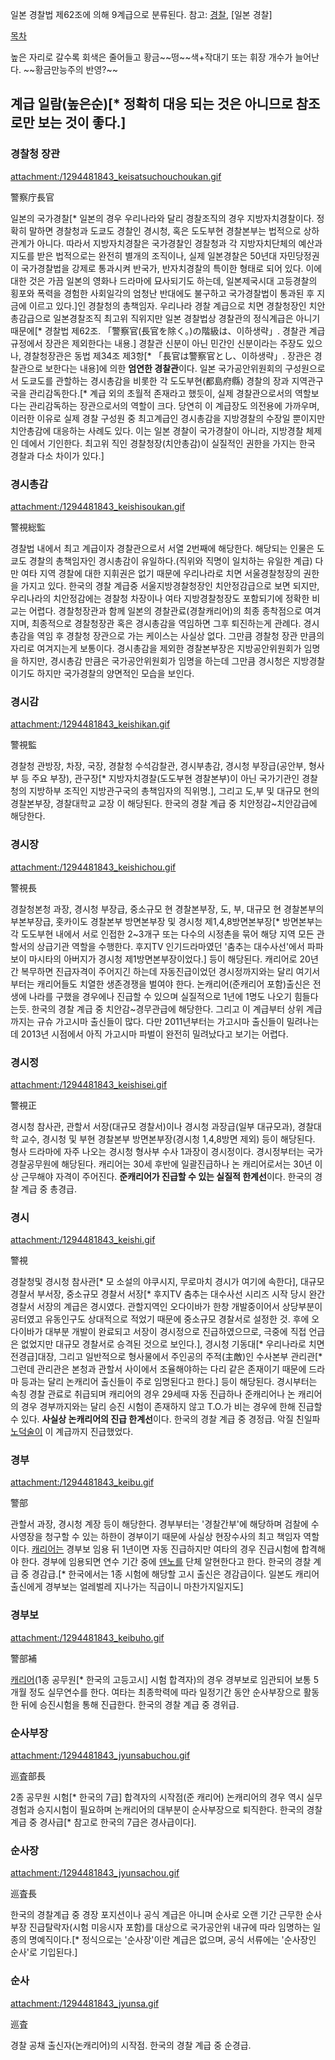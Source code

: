 일본 경찰법 제62조에 의해 9계급으로 분류된다.
참고: [[경찰]], [일본 경찰]

[[목차]]

높은 자리로 갈수록 회색은 줄어들고 황금~~떵~~색+작대기 또는 휘장 개수가 늘어난다. ~~황금만능주의 반영?~~

== 계급 일람(높은순)[* 정확히 대응 되는 것은 아니므로 참조로만 보는 것이 좋다.] ==
=== 경찰청 장관 ===
attachment:/1294481843_keisatsuchouchoukan.gif

警察庁長官

일본의 국가경찰[* 일본의 경우 우리나라와 달리 경찰조직의 경우 지방자치경찰이다. 정확히 말하면 경찰청과 도쿄도 경찰인 경시청, 혹은 도도부현 경찰본부는 법적으로 상하관계가 아니다. 따라서 지방자치경찰은 국가경찰인 경찰청과 각 지방자치단체의 예산과 지도를 받은 법적으로는 완전히 별개의 조직이나, 실제 일본경찰은 50년대 자민당정권이 국가경찰법을 강제로 통과시켜 반국가, 반자치경찰의 특이한 형태로 되어 있다. 이에 대한 것은 가끔 일본의 영화나 드라마에 묘사되기도 하는데, 일본제국시대 고등경찰의 횡포와 폭력을 경험한 사회일각의 엄청난 반대에도 불구하고 국가경찰법이 통과된 후 지금에 이르고 있다.]인 경찰청의 총책임자. 우리나라 경찰 계급으로 치면 경찰청장인 치안총감급으로 일본경찰조직 최고위 직위지만 일본 경찰법상 경찰관의 정식계급은 아니기 때문에[* 경찰법 제62조. 「警察官(長官を除く。)の階級は、이하생략」. 경찰관 계급규정에서 장관은 제외한다는 내용.] 경찰관 신분이 아닌 민간인 신분이라는 주장도 있으나, 경찰청장관은 동법 제34조 제3항[* 「長官は警察官とし、이하생략」. 장관은 경찰관으로 보한다는 내용]에 의한 '''엄연한 경찰관'''이다. 일본 국가공안위원회의 구성원으로서 도쿄도를 관할하는 경시총감을 비롯한 각 도도부현(都島府縣) 경찰의 장과 지역관구국을 관리감독한다.[* 계급 외의 초월적 존재라고 했듯이, 실제 경찰관으로서의 역할보다는 관리감독하는 장관으로서의 역할이 크다. 당연히 이 계급장도 의전용에 가까우며, 이러한 이유로 실제 경찰 구성원 중 최고계급인 경시총감을 지방경찰의 수장일 뿐이지만 치안총감에 대응하는 사례도 있다. 이는 일본 경찰이 국가경찰이 아니라, 지방경찰 체제인 데에서 기인한다. 최고위 직인 경찰청장(치안총감)이 실질적인 권한을 가지는 한국 경찰과 다소 차이가 있다.]

=== 경시총감 ===
attachment:/1294481843_keishisoukan.gif

警視総監

경찰법 내에서 최고 계급이자 경찰관으로서 서열 2번째에 해당한다. 해당되는 인물은 도쿄도 경찰의 총책임자인 경시총감이 유일하다.(직위와 직명이 일치하는 유일한 계급) 다만 여타 지역 경찰에 대한 지휘권은 없기 때문에 우리나라로 치면 서울경찰청장의 권한을 가지고 있다. 한국의 경찰 계급중 서울지방경찰청장인 치안정감급으로 보면 되지만, 우리나라의 치안정감에는 경찰청 차장이나 여타 지방경찰청장도 포함되기에 정확한 비교는 어렵다. 경찰청장관과 함께 일본의 경찰관료(경찰캐리어)의 최종 종착점으로 여겨지며, 최종적으로 경찰청장관 혹은 경시총감을 역임하면 그후 퇴진하는게 관례다. 경시총감을 역임 후 경찰청 장관으로 가는 케이스는 사실상 없다. 그만큼 경찰청 장관 만큼의 자리로 여겨지는게 보통이다. 경시총감을 제외한 경찰본부장은 지방공안위원회가 임명을 하지만, 경시총감 만큼은 국가공안위원회가 임명을 하는데 그만큼 경시청은 지방경찰이기도 하지만 국가경찰의 양면적인 모습을 보인다.

=== 경시감 ===
attachment:/1294481843_keishikan.gif

警視監

경찰청 관방장, 차장, 국장, 경찰청 수석감찰관, 경시부총감, 경시청 부장급(공안부, 형사부 등 주요 부장), 관구장[* 지방자치경찰(도도부현 경찰본부)이 아닌 국가기관인 경찰청의 지방하부 조직인 지방관구국의 총책임자의 직위명.], 그리고 도,부 및 대규모 현의 경찰본부장, 경찰대학교 교장 이 해당된다. 한국의 경찰 계급 중 치안정감~치안감급에 해당한다.

=== 경시장 ===
attachment:/1294481843_keishichou.gif

警視長

경찰청본청 과장, 경시청 부장급, 중소규모 현 경찰본부장, 도, 부, 대규모 현 경찰본부의 부본부장급, 홋카이도 경찰본부 방면본부장 및 경시청 제1,4,8방면본부장[* 방면본부는 각 도도부현 내에서 서로 인접한 2~3개구 또는 다수의 시정촌을 묶어 해당 지역 모든 관할서의 상급기관 역할을 수행한다. 후지TV 인기드라마였던 '춤추는 대수사선'에서 파파보이 마시타의 아버지가 경시청 제1방면본부장이었다.] 등이 해당된다. 캐리어로 20년간 복무하면 진급자격이 주어지긴 하는데 자동진급이었던 경시정까지와는 달리 여기서부터는 캐리어들도 치열한 생존경쟁을 벌여야 한다. 논캐리어(준캐리어 포함)출신은 전생에 나라를 구했을 경우에나 진급할 수 있으며 실질적으로 1년에 1명도 나오기 힘들다는듯. 한국의 경찰 계급 중 치안감~경무관급에 해당한다. 그리고 이 계급부터 상위 계급까지는 규슈 가고시마 출신들이 많다. 다만 2011년부터는 가고시마 출신들이 밀려나는데 2013년 시점에서 아직 가고시마 파벌이 완전히 밀려났다고 보기는 어렵다.
=== 경시정 ===
attachment:/1294481843_keishisei.gif

警視正

경시청 참사관, 관할서 서장(대규모 경찰서)이나 경시청 과장급(일부 대규모과), 경찰대학 교수, 경시청 및 부현 경찰본부 방면본부장(경시청 1,4,8방면 제외) 등이 해당된다. 형사 드라마에 자주 나오는 경시청 형사부 수사 1과장이 경시정이다. 경시정부터는 국가경찰공무원에 해당된다. 캐리어는 30세 후반에 일괄진급하나 논 캐리어로서는 30년 이상 근무해야 자격이 주어진다. '''준캐리어가 진급할 수 있는 실질적 한계선'''이다. 한국의 경찰 계급 중 총경급.

=== 경시 ===
attachment:/1294481843_keishi.gif

警視

경찰청및 경시청 참사관[* 모 소설의 야쿠시지, 무로마치 경시가 여기에 속한다], 대규모 경찰서 부서장, 중소규모 경찰서 서장[* 후지TV 춤추는 대수사선 시리즈 시작 당시 완간경찰서 서장의 계급은 경시였다. 관할지역인 오다이바가 한창 개발중이어서 상당부분이 공터였고 유동인구도 상대적으로 적었기 때문에 중소규모 경찰서로 설정한 것. 후에 오다이바가 대부분 개발이 완료되고 서장이 경시정으로 진급하였으므로, 극중에 직접 언급은 없었지만 대규모 경찰서로 승격된 것으로 보인다.], 경시청 기동대[* 우리나라로 치면 전경급]대장, 그리고 일반적으로 형사물에서 주인공의 주적(主敵)인 수사본부 관리관[* 그런데 관리관은 본청과 관할서 사이에서 조율해야하는 다리 같은 존재이기 때문에 드라마 등과는 달리 논캐리어 출신들이 주로 임명된다고 한다.] 등이 해당된다. 경시부터는 속칭 경찰 관료로 취급되며 캐리어의 경우 29세때 자동 진급하나 준캐리어나 논 캐리어의 경우 경부까지와는 달리 승진 시험이 존재하지 않고 T.O.가 비는 경우에 한해 진급할 수 있다. '''사실상 논캐리어의 진급 한계선'''이다. 한국의 경찰 계급 중 경정급. 악질 친일파 [[노덕술]]이 이 계급까지 진급했었다.

=== 경부 ===
attachment:/1294481843_keibu.gif

警部

관할서 과장, 경시청 계장 등이 해당한다. 경부부터는 '경찰간부'에 해당하며 검찰에 수사영장을 청구할 수 있는 하한이 경부이기 때문에 사실상 현장수사의 최고 책임자 역할이다. [[캐리어]]는 경부보 임용 뒤 1년이면 자동 진급하지만 여타의 경우 진급시험에 합격해야 한다. 경부에 임용되면 연수 기간 중에 [[덴노]]를 단체 알현한다고 한다. 한국의 경찰 계급 중 경감급.[* 한국에서는 1종 시험에 해당할 고시 출신은 경감급이다. 일본도 캐리어 출신에게 경부보는 얼레벌레 지나가는 직급이니 마찬가지일지도]

=== 경부보 ===
attachment:/1294481843_keibuho.gif

警部補

[[캐리어]](1종 공무원[* 한국의 고등고시] 시험 합격자)의 경우 경부보로 임관되어 보통 5개월 정도 실무연수를 한다. 여타는 최종학력에 따라 일정기간 동안 순사부장으로 활동한 뒤에 승진시험을 통해 진급한다. 한국의 경찰 계급 중 경위급.  

=== 순사부장 ===
attachment:/1294481843_jyunsabuchou.gif

巡査部長

2종 공무원 시험[* 한국의 7급] 합격자의 시작점(준 캐리어) 논캐리어의 경우 역시 실무경험과 승지시험이 필요하며 논캐리어의 대부분이 순사부장으로 퇴직한다. 한국의 경찰 계급 중 경사급[* 참고로 한국의 7급은 경사급이다].

=== 순사장 ===
attachment:/1294481843_jyunsachou.gif

巡査長

한국의 경찰계급 중 경장 포지션이나 공식 계급은 아니며 순사로 오랜 기간 근무한 순사부장 진급탈락자(시험 미응시자 포함)를 대상으로 국가공안위 내규에 따라 임명하는 일종의 명예직이다.[* 정식으로는 '순사장'이란 계급은 없으며, 공식 서류에는 '순사장인 순사'로 기입된다.]

=== 순사 ===
attachment:/1294481843_jyunsa.gif

巡査

경찰 공채 출신자(논캐리어)의 시작점. 한국의 경찰 계급 중 순경급.
